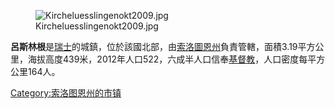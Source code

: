 [[Image:Kircheluesslingenokt2009.jpg|right]]

'''呂斯林根'''是[[瑞士|瑞士]]的城鎮，位於該國北部，由[[索洛圖恩州|索洛圖恩州]]負責管轄，面積3.19平方公里，海拔高度439米，2012年人口522，六成半人口信奉[[基督教|基督教]]，人口密度每平方公里164人。

{{Switzerland-geo-stub}}
[[Category:索洛图恩州的市镇|Category:索洛图恩州的市镇]]